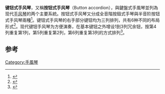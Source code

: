 '''键钮式手风琴'''，又稱'''按钮式手风琴'''（Button accordion），與鍵盤式手風琴並列為现代[[手风琴|手风琴]]的两个主要系統。按钮式手风琴又分成全音階按鈕式手琴與半音阶按钮式手风琴兩種<ref>{{Cite book|title=手风琴综合应用教程|last=曾杰编|first=|publisher=成都：西南交通大学出版社|year=2013年1月|isbn=978-7-5643-2151-2|location=|pages=116}}</ref>。键钮式手风琴的右手部分键钮均为三列排列，共有6种不同的布局形式<ref>{{Cite book|title=你不可不知道的音乐常识|last=吴刚主编；李金祥等编|first=|publisher=海口：南海出版社 ,|year=2013年1月|isbn=978-7-5442-6403-7|location=|pages=247}}</ref>。现代键钮手风琴为方便演奏，在基本键钮之外增设1到3列冗余钮，按第4列重复第1列，第5列重复第2列，第6列重复第3列的方式排列<ref>{{Cite book|title=我的音乐教学|last=王双有著|first=|publisher=北京：北京教育出版社|year=1996年11月|isbn=7-5303-1006-2|location=|pages=41}}</ref>。

==参考==
{{reflist}}

[[Category:手風琴|Category:手風琴]]